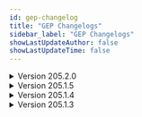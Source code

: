 ```yaml
---
id: gep-changelog
title: "GEP Changelogs"
sidebar_label: "GEP Changelogs"
showLastUpdateAuthor: false
showLastUpdateTime: false
---
```


<details>
<summary>Version 205.2.0</summary>

### Changelog
* Fortnite
    * Add GEP support in creative mode

* Axie
    * Fixed plugin crash
    * Fixed json format

* R6
    * Support new map M.U.T.E COMM TOWER

</details>

<details>
<summary>Version 205.1.5</summary>

### Changelog:
* Apex
    * Fixed weapon event
    * Damage event is still broken
* Axie
    * Fixed plugin crash
    * Added missing data about fighters to APIs

</details>

<details>
<summary>Version 205.1.4</summary>

### Changelog
* Apex
    * Fixed broken events
    * Damage and weapon events are still broken
    
</details>

<details>
<summary>Version 205.1.3</summary>

### Changelog
* TFT PBE
    * Fixed broken events

* Diablo
    * Fixed issue with spawn and player died events firing twice
    * Fixed Crash issues
    
</details>
        
